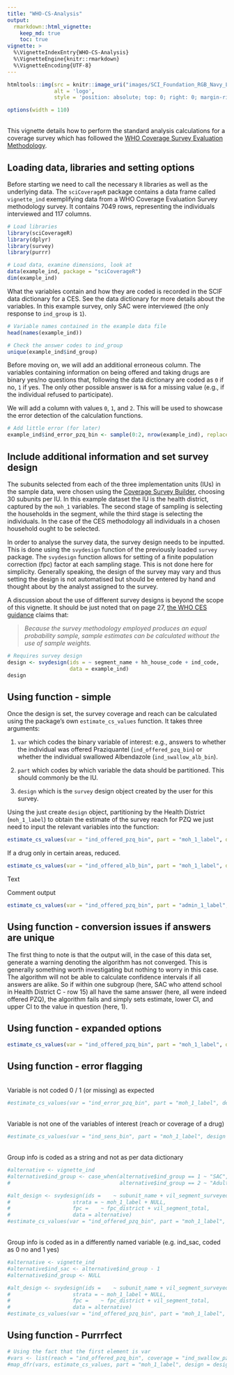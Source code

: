 ```yaml
---
title: "WHO-CS-Analysis"
output: 
  rmarkdown::html_vignette:
    keep_md: true
    toc: true
vignette: >
  %\VignetteIndexEntry{WHO-CS-Analysis}
  %\VignetteEngine{knitr::rmarkdown}
  %\VignetteEncoding{UTF-8}
---
```


```r
htmltools::img(src = knitr::image_uri("images/SCI_Foundation_RGB_Navy_Long_red.jpg"),  
               alt = 'logo', 
               style = 'position: absolute; top: 0; right: 0; margin-right: 75px; padding:1px; border:1px; width: 322px; height: 65px')
```

```r
options(width = 110)
```

<br>
This vignette details how to perform the standard analysis calculations for a coverage survey which has followed the [WHO Coverage Survey Evaluation Methodology](https://apps.who.int/iris/bitstream/handle/10665/329376/9789241516464-eng.pdf).

## Loading data, libraries and setting options

Before starting we need to call the necessary `R` libraries as well as the underlying data. The `sciCoverageR` package contains a data frame called `vignette_ind` exemplifying data from a WHO Coverage Evaluation Survey methodology survey.  It contains 7049 rows, representing the individuals interviewed and 117 columns.

```r
# Load libraries
library(sciCoverageR)
library(dplyr)
library(survey)
library(purrr)
```

```r
# Load data, examine dimensions, look at 
data(example_ind, package = "sciCoverageR")
dim(example_ind)
```

What the variables contain and how they are coded is recorded in the SCIF data dictionary for a CES. See the data dictionary for more details about the variables. In this example survey, only SAC were interviewed (the only response to `ind_group` is `1`).

```r
# Variable names contained in the example data file
head(names(example_ind))

# Check the answer codes to ind_group
unique(example_ind$ind_group)
```

Before moving on, we will add an additional erroneous column. The variables containing information on being offered and taking drugs are binary yes/no questions that, following the data dictionary are coded as `0` if no, `1` if yes. The only other possible answer is `NA` for a missing value (e.g., if the individual refused to participate).

We will add a column with values `0`, `1`, and `2`. This will be used to showcase the error detection of the calculation functions.

```r
# Add little error (for later)
example_ind$ind_error_pzq_bin <- sample(0:2, nrow(example_ind), replace = T)
```

## Include additional information and set survey design

The subunits selected from each of the three implementation units (IUs) in the sample data, were chosen using the [Coverage Survey Builder]( https://www.ntdsupport.org/sites/default/files/uploads/docs/resources/Coverage%20Survey%20Builder_v2.11.xls), choosing 30 subunits per IU. In this example dataset the IU is the health district, captured by the `moh_1` variables. The second stage of sampling is selecting the households in the segment, while the third stage is selecting the individuals. In the case of the CES methodology all individuals in a chosen household ought to be selected.

In order to analyse the survey data, the survey design needs to be inputted. This is done using the `svydesign` function of the previously loaded `survey` package. The `svydesign` function allows for setting of a finite population correction (fpc) factor at each sampling stage. This is not done here for simplicity. Generally speaking, the design of the survey may vary and thus setting the design is not automatised but should be entered by hand and thought about by the analyst assigned to the survey.  

A discussion about the use of different survey designs is beyond the scope of this vignette. It should be just noted that on page 27, [the WHO CES guidance](https://apps.who.int/iris/bitstream/handle/10665/329376/9789241516464-eng.pdf) claims that:

> _Because the survey methodology employed produces an equal probability sample,  sample  estimates  can  be  calculated  without  the  use  of  sample  weights._

```r
# Requires survey design
design <- svydesign(ids = ~ segment_name + hh_house_code + ind_code,
                    data = example_ind)
design
```


## Using function - simple

Once the design is set, the survey coverage and reach can be calculated using the package’s own `estimate_cs_values` function. It takes three arguments: 

1. `var` which codes the binary variable of interest: e.g., answers to whether the individual was offered Praziquantel (`ind_offered_pzq_bin`) or whether the individual swallowed Albendazole (`ind_swallow_alb_bin`).

2. `part` which codes by which variable the data should be partitioned. This should commonly be the IU.

3. `design` which is the `survey` design object created by the user for this survey.

Using the just create `design` object, partitioning by the Health District (`moh_1_label`) to obtain the estimate of the survey reach for PZQ we just need to input the relevant variables into the function:

```r
estimate_cs_values(var = "ind_offered_pzq_bin", part = "moh_1_label", design = design)
```

If a drug only in certain areas, reduced.

```r
estimate_cs_values(var = "ind_offered_alb_bin", part = "moh_1_label", design = design)
```

Text

Comment output


```r
estimate_cs_values(var = "ind_offered_pzq_bin", part = "admin_1_label", design = design)
```

## Using function - conversion issues if answers are unique

The first thing to note is that the output will, in the case of this data set, generate a warning denoting the algorithm has not converged. This is generally something worth investigating but nothing to worry in this case. The algorithm will not be able to calculate confidence intervals if all answers are alike. So if within one subgroup (here, SAC who attend school in Health District C - row 15) all have the same answer (here, all were indeed offered PZQ), the algorithm fails and simply sets estimate, lower CI, and upper CI to the value in question (here, 1).


## Using function - expanded options

```r
estimate_cs_values(var = "ind_offered_pzq_bin", part = "moh_1_label", design = design, level = 0.9, degf = Inf)
```

## Using function - error flagging

<br>
Variable is not coded 0 / 1 (or missing) as expected
```r
#estimate_cs_values(var = "ind_error_pzq_bin", part = "moh_1_label", design = design)
```

<br>
Variable is not one of the variables of interest (reach or coverage of a drug)
```r
#estimate_cs_values(var = "ind_sens_bin", part = "moh_1_label", design = design)
```

<br>
Group info is coded as a string and not as per data dictionary
```r
#alternative <- vignette_ind
#alternative$ind_group <- case_when(alternative$ind_group == 1 ~ "SAC",
#                                   alternative$ind_group == 2 ~ "Adults")

#alt_design <- svydesign(ids =    ~ subunit_name + vil_segment_surveyed,
#                    strata = ~ moh_1_label + NULL,
#                    fpc =    ~ fpc_district + vil_segment_total,
#                    data = alternative)
#estimate_cs_values(var = "ind_offered_pzq_bin", part = "moh_1_label", design = alt_design)
```

<br>
Group info is coded as in a differently named variable (e.g. ind_sac, coded as 0 no and 1 yes)
```r
#alternative <- vignette_ind
#alternative$ind_sac <- alternative$ind_group - 1
#alternative$ind_group <- NULL

#alt_design <- svydesign(ids =    ~ subunit_name + vil_segment_surveyed,
#                    strata = ~ moh_1_label + NULL,
#                    fpc =    ~ fpc_district + vil_segment_total,
#                    data = alternative)
#estimate_cs_values(var = "ind_offered_pzq_bin", part = "moh_1_label", design = alt_design)
```

## Using function - Purrrfect

```r
# Using the fact that the first element is var
#vars <- list(reach = "ind_offered_pzq_bin", coverage = "ind_swallow_pzq_bin")
#map_dfr(vars, estimate_cs_values, part = "moh_1_label", design = design, .id = "question")
```
